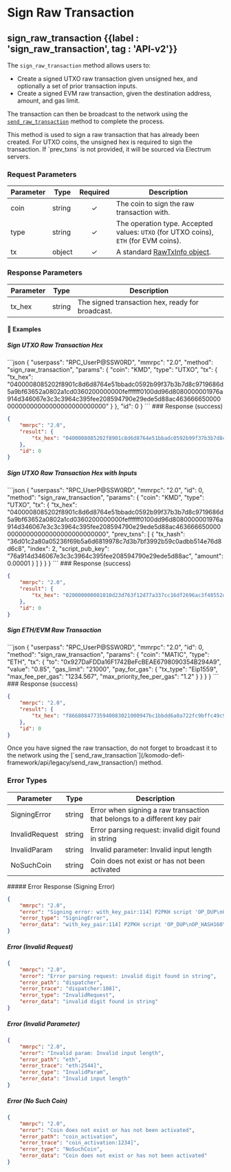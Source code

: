 
# Sign Raw Transaction

## sign\_raw\_transaction {{label : 'sign_raw_transaction', tag : 'API-v2'}}

The `sign_raw_transaction` method allows users to:

*   Create a signed UTXO raw transaction given unsigned hex, and optionally a set of prior transaction inputs.
*   Create a signed EVM raw transaction, given the destination address, amount, and gas limit.

The transaction can then be broadcast to the network using the [`send_raw_transaction`](/komodo-defi-framework/api/legacy/send_raw_transaction/) method to complete the process.

<Note>
  This method is used to sign a raw transaction that has already been created.
  For UTXO coins, the unsigned hex is required to sign the transaction.
  If `prev_txns` is not provided, it will be sourced via Electrum servers.
</Note>

### Request Parameters

| Parameter | Type   | Required | Description                                                                                      |
| --------- | ------ | :------: | ------------------------------------------------------------------------------------------------ |
| coin      | string |     ✓    | The coin to sign the raw transaction with.                                                       |
| type      | string |     ✓    | The operation type. Accepted values: `UTXO` (for UTXO coins), `ETH` (for EVM coins).             |
| tx        | object |     ✓    | A standard [RawTxInfo object](/komodo-defi-framework/api/common_structures/wallet/#raw-tx-info). |

### Response Parameters

| Parameter | Type   | Description                                      |
| --------- | ------ | ------------------------------------------------ |
| tx\_hex   | string | The signed transaction hex, ready for broadcast. |

#### 📌 Examples

##### Sign UTXO Raw Transaction Hex

<CodeGroup title="Sign UTXO Raw Transaction" tag="POST" label="sign_raw_transaction" mm2MethodDecorate="true">
  ```json
  {
    "userpass": "RPC_UserP@SSW0RD",
    "mmrpc": "2.0",
    "method": "sign_raw_transaction",
    "params": {
      "coin": "KMD",
      "type": "UTXO",
      "tx": {
        "tx_hex": "0400008085202f8901c8d6d8764e51bbadc0592b99f37b3b7d8c9719686d5a9bf63652a0802a1cd0360200000000feffffff0100dd96d8080000001976a914d346067e3c3c3964c395fee208594790e29ede5d88ac46366665000000000000000000000000000000"
      }
    },
    "id": 0
  }
  ```
</CodeGroup>

<CollapsibleSection expandedText="Hide Response" collapsedText="Show Response">
  ### Response (success)

  ```json
  {
      "mmrpc": "2.0",
      "result": {
          "tx_hex": "0400008085202f8901c8d6d8764e51bbadc0592b99f37b3b7d8c9719686d5a9bf63652a0802a1cd036020000006a47304402206b40df6d7b1d87622ea1eba0cdce09dfaf21556a408b2bd245920c2f3e9ff5e702201bd7bcc9587a9731cfd7c57057f173cbf635d2818263a96f211c413f6e83d187012103d8064eece4fa5c0f8dc0267f68cee9bdd527f9e88f3594a323428718c391ecc2feffffff0100dd96d8080000001976a914d346067e3c3c3964c395fee208594790e29ede5d88ac46366665000000000000000000000000000000"
      },
      "id": 0
  }
  ```
</CollapsibleSection>

##### Sign UTXO Raw Transaction Hex with Inputs

<CodeGroup title="Sign UTXO Raw Transaction with Inputs" tag="POST" label="sign_raw_transaction" mm2MethodDecorate="true">
  ```json
  {
    "userpass": "RPC_UserP@SSW0RD",
    "mmrpc": "2.0",
    "id": 0,
    "method": "sign_raw_transaction",
    "params": {
      "coin": "KMD",
      "type": "UTXO",
      "tx": {
        "tx_hex": "0400008085202f8901c8d6d8764e51bbadc0592b99f37b3b7d8c9719686d5a9bf63652a0802a1cd0360200000000feffffff0100dd96d8080000001976a914d346067e3c3c3964c395fee208594790e29ede5d88ac46366665000000000000000000000000000000",
        "prev_txns": [
          {
            "tx_hash": "36d01c2a80a05236f69b5a6d6819978c7d3b7bf3992b59c0adbb514e76d8d6c8",
            "index": 2,
            "script_pub_key": "76a914d346067e3c3c3964c395fee208594790e29ede5d88ac",
            "amount": 0.00001
          }
        ]
      }
    }
  }
  ```
</CodeGroup>

<CollapsibleSection expandedText="Hide Response" collapsedText="Show Response">
  ### Response (success)

  ```json
  {
      "mmrpc": "2.0",
      "result": {
          "tx_hex": "020000000001010d23d763f12d77a337cc16df2696ac3f48552dda373c9977fa1f5dd8d5025cb20100000000fdffffff01f40100000000000016001488accd2145b7232b958db5cdf09336ad619541e2024730440220156d185b3fb21725c040b7ddcf84bf862b46f079bb66067eef1941023b8451e602204d877ac51b74932dea34c20874fa8112b3636eb506ac429548f7c05fe54e3faf0121039ad38f67dbc22cf5a6bd48b26920d9fac71681836faf80a9a678ddbaa0fe92f800000000"
      },
      "id": 0
  }
  ```
</CollapsibleSection>

##### Sign ETH/EVM Raw Transaction

<CodeGroup title="Sign ETH/EVM Raw Transaction" tag="POST" label="sign_raw_transaction" mm2MethodDecorate="true">
  ```json
  {
    "userpass": "RPC_UserP@SSW0RD",
    "mmrpc": "2.0",
    "id": 0,
    "method": "sign_raw_transaction",
    "params": {
      "coin": "MATIC",
      "type": "ETH",
      "tx": {
        "to": "0x927DaFDDa16F1742BeFcBEAE6798090354B294A9",
        "value": "0.85",
        "gas_limit": "21000",
        "pay_for_gas": {
          "tx_type": "Eip1559",
          "max_fee_per_gas": "1234.567",
          "max_priority_fee_per_gas": "1.2"
        }
      }
    }
  }
  ```
</CodeGroup>

<CollapsibleSection expandedText="Hide Response" collapsedText="Show Response">
  ### Response (success)

  ```json
  {
      "mmrpc": "2.0",
      "result": {
          "tx_hex": "f86680847735940083021000947bc1bbdd6a0a722fc9bffc49c921b685ecb84b948210008025a06c0ecbccf92caf5ac620b118f09a84a18c73d7b209e75696bb10e3c24c2dba64a055af3638f92daec1eb3057fb6a9ccf418325bb1aa6121a3314c3885100a5e63a"
      },
      "id": 0
  }
  ```
</CollapsibleSection>

<Note>
  Once you have signed the raw transaction, do not forget to broadcast it to the network using the [`send_raw_transaction`](/komodo-defi-framework/api/legacy/send_raw_transaction/) method.
</Note>

### Error Types

| Parameter      | Type   | Description                                                               |
| -------------- | ------ | ------------------------------------------------------------------------- |
| SigningError   | string | Error when signing a raw transaction that belongs to a different key pair |
| InvalidRequest | string | Error parsing request: invalid digit found in string                      |
| InvalidParam   | string | Invalid parameter: Invalid input length                                   |
| NoSuchCoin     | string | Coin does not exist or has not been activated                             |

<CollapsibleSection expandedText="Hide Error Responses" collapsedText="Show Error Responses">
  ##### Error Response (Signing Error)

  ```json
  {
      "mmrpc": "2.0",
      "error": "Signing error: with_key_pair:114] P2PKH script 'OP_DUP\nOP_HASH160\nOP_PUSHBYTES_20 0xd346067e3c3c3964c395fee208594790e29ede5d\nOP_EQUALVERIFY\nOP_CHECKSIG\n' built from input key pair doesn't match expected prev script 'OP_DUP\nOP_HASH160\nOP_PUSHBYTES_20 0x32311a35188a9439c6c866e842564d6fefd3a028\nOP_EQUALVERIFY\nOP_CHECKSIG\n'","error_path":"utxo_common","error_trace":"utxo_common:3144]",
      "error_type": "SigningError",
      "error_data": "with_key_pair:114] P2PKH script 'OP_DUP\nOP_HASH160\nOP_PUSHBYTES_20 0xd346067e3c3c3964c395fee208594790e29ede5d\nOP_EQUALVERIFY\nOP_CHECKSIG\n' built from input key pair doesn't match expected prev script 'OP_DUP\nOP_HASH160\nOP_PUSHBYTES_20 0x32311a35188a9439c6c866e842564d6fefd3a028\nOP_EQUALVERIFY\nOP_CHECKSIG\n'"
  }
  ```

  ##### Error (Invalid Request)

  ```json
  {
      "mmrpc": "2.0",
      "error": "Error parsing request: invalid digit found in string",
      "error_path": "dispatcher",
      "error_trace": "dispatcher:108]",
      "error_type": "InvalidRequest",
      "error_data": "invalid digit found in string"
  }
  ```

  ##### Error (Invalid Parameter)

  ```json
  {
      "mmrpc": "2.0",
      "error": "Invalid param: Invalid input length",
      "error_path": "eth",
      "error_trace": "eth:2544]",
      "error_type": "InvalidParam",
      "error_data": "Invalid input length"
  }
  ```

  ##### Error (No Such Coin)

  ```json
  {
      "mmrpc": "2.0",
      "error": "Coin does not exist or has not been activated",
      "error_path": "coin_activation",
      "error_trace": "coin_activation:1234]",
      "error_type": "NoSuchCoin",
      "error_data": "Coin does not exist or has not been activated"
  }
  ```
</CollapsibleSection>
